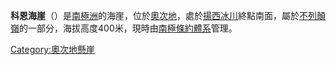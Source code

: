 {{Coord|80|15|S|158|30|E|source:GNIS|display=title}}

'''科恩海崖'''（{{lang-en|Cohn Bluff}}）是[[南極洲|南極洲]]的海崖，位於[[奧次地|奧次地]]，處於[[揚西冰川|揚西冰川]]終點南面，屬於[[不列顛嶺|不列顛嶺]]的一部分，海拔高度400米，現時由[[南極條約體系|南極條約體系]]管理。

{{DEFAULTSORT:Cohn Bluff}}
[[Category:奧次地懸崖|Category:奧次地懸崖]]


{{OatesLand-geo-stub}}